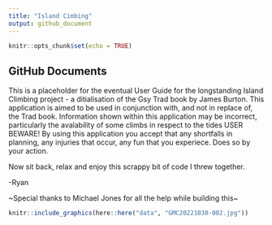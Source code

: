 ```yaml
---
title: "Island Cimbing"
output: github_document
---
```


```r
knitr::opts_chunk$set(echo = TRUE)
```

## GitHub Documents

This is a placeholder for the eventual User Guide for the longstanding Island Climbing project - a ditialisation of the Gsy Trad book by James Burton. This application is aimed to be used in conjunction with, and not in replace of, the Trad book. Information shown within this application may be incorrect, particularly the avalability of some climbs in respect to the tides USER BEWARE! By using this application you accept that any shortfalls in planning, any injuries that occur, any fun that you experiece. Does so by your action. 

Now sit back, relax and enjoy this scrappy bit of code I threw together. 

-Ryan

~Special thanks to Michael Jones for all the help while building this~



```r
knitr::include_graphics(here::here("data", "GMC20221030-002.jpg"))
```


